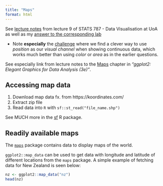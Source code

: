 ```yaml
---
title: "Maps"
format: html
---
```


See [lecture notes](https://www.stat.auckland.ac.nz/~paul/stats787/Current/Topics/maps.html) from lecture 9 of STATS 787 - Data Visualisation at UoA as well as my [answer to the corresponding lab](https://mathiaslj.github.io/stats787uoa-data-visualisation/labs/lab8_answer.html)

- Note **especially** the [challenge](https://mathiaslj.github.io/stats787uoa-data-visualisation/labs/lab8_answer.html#challenge) where we find a clever way to use *position* as our *visual channel* when showing continuous data, which works much better than using *color* or *area* as in the earlier questions.

See especially link from lecture notes to the [Maps](https://ggplot2-book.org/maps.html) chapter in *"ggplot2: Elegant Graphics for Data Analysis (3e)"*.

## Accessing map data

1. Download map data fx. from https://koordinates.com/
2. Extract zip file
3. Read data into `R` with `sf::st_read("file_name.shp")`

See MUCH more in the [sf](https://r-spatial.github.io/sf/) R package.

## Readily available maps

The [`maps`](https://cran.r-project.org/web/packages/maps/index.html) package contains data to display maps of the world.

`ggplot2::map_data` can be used to get data with longitude and latitude of different locations from the `maps` package. A simple example of fetching data for New Zealand is seen below:

```r
nz <- ggplot2::map_data("nz")
head(nz)
```

